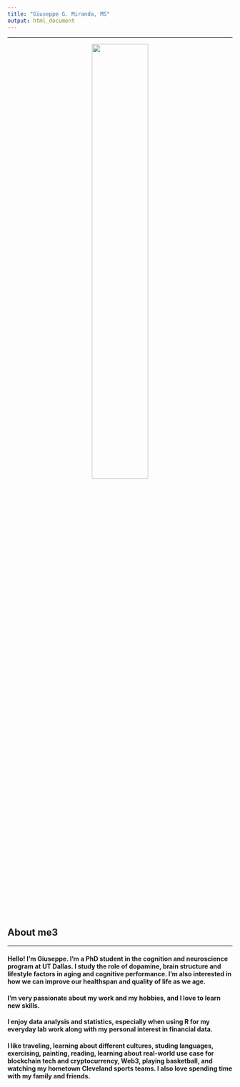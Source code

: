 ```yaml
---
title: "Giuseppe G. Miranda, MS"
output: html_document
---
```

<style type="text/css">
h1.title {
  font-size: 0px;
}
</style>
---

<center>
![](ggm5.png){
width=50% }
</center>



## About me3

---

#### Hello! I’m Giuseppe. I'm a PhD student in the cognition and neuroscience program at UT Dallas. I study the role of dopamine, brain structure and lifestyle factors in aging and cognitive performance. I’m also interested in how we can improve our healthspan and quality of life as we age.

#### I’m very passionate about my work and my hobbies, and I love to learn new skills.

#### I enjoy data analysis and statistics, especially when using R for my everyday lab work along with my personal interest in financial data. 

#### I like traveling, learning about different cultures, studing languages, exercising, painting, reading, learning about real-world use case for blockchain tech and cryptocurrency, Web3, playing basketball, and watching my hometown Cleveland sports teams. I also love spending time with my family and friends. 



